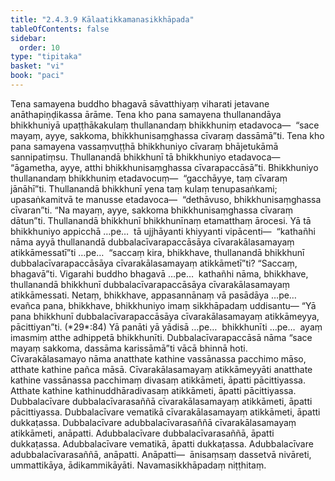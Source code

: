 ```yaml
---
title: "2.4.3.9 Kālaatikkamanasikkhāpada"
tableOfContents: false
sidebar:
  order: 10
type: "tipitaka"
basket: "vi"
book: "paci"
---
```



<DynamicBreadcrumb />

<Division number="920" book="paci">

<Paragraph number="2861" book="paci">
Tena samayena buddho bhagavā sāvatthiyaṃ viharati jetavane anāthapiṇḍikassa ārāme. Tena kho pana samayena thullanandāya bhikkhuniyā upaṭṭhākakulaṃ thullanandaṃ bhikkhuniṃ etadavoca—  “sace mayaṃ, ayye, sakkoma, bhikkhunisaṃghassa cīvaraṃ dassāmā”ti. Tena kho pana samayena vassaṃvuṭṭhā bhikkhuniyo cīvaraṃ bhājetukāmā sannipatiṃsu. Thullanandā bhikkhunī tā bhikkhuniyo etadavoca—  “āgametha, ayye, atthi bhikkhunisaṃghassa cīvarapaccāsā”ti. Bhikkhuniyo thullanandaṃ bhikkhuniṃ etadavocuṃ—  “gacchāyye, taṃ cīvaraṃ jānāhī”ti. Thullanandā bhikkhunī yena taṃ kulaṃ tenupasaṅkami; upasaṅkamitvā te manusse etadavoca—  “dethāvuso, bhikkhunisaṃghassa cīvaran”ti. “Na mayaṃ, ayye, sakkoma bhikkhunisaṃghassa cīvaraṃ dātun”ti.
</Paragraph>

<Paragraph number="2862" book="paci">
Thullanandā bhikkhunī bhikkhunīnaṃ etamatthaṃ ārocesi. Yā tā bhikkhuniyo appicchā …pe…  tā ujjhāyanti khiyyanti vipācenti—  “kathañhi nāma ayyā thullanandā dubbalacīvarapaccāsāya cīvarakālasamayaṃ atikkāmessatī”ti …pe…  “saccaṃ kira, bhikkhave, thullanandā bhikkhunī dubbalacīvarapaccāsāya cīvarakālasamayaṃ atikkāmetī”ti? “Saccaṃ, bhagavā”ti. Vigarahi buddho bhagavā …pe…  kathañhi nāma, bhikkhave, thullanandā bhikkhunī dubbalacīvarapaccāsāya cīvarakālasamayaṃ atikkāmessati. Netaṃ, bhikkhave, appasannānaṃ vā pasādāya …pe…  evañca pana, bhikkhave, bhikkhuniyo imaṃ sikkhāpadaṃ uddisantu—
</Paragraph>

</Division>
<Division number="921" book="paci">

<Paragraph number="2863" book="paci">
<Emphasis>“Yā pana bhikkhunī dubbalacīvarapaccāsāya cīvarakālasamayaṃ atikkāmeyya, pācittiyan”</Emphasis>ti. (*29*:<Emphasis>84</Emphasis>)
</Paragraph>

</Division>
<Division number="922" book="paci">

<Paragraph number="2864" book="paci">
<Emphasis>Yā panā</Emphasis>ti yā yādisā …pe…  <Emphasis>bhikkhunī</Emphasis>ti …pe…  ayaṃ imasmiṃ atthe adhippetā bhikkhunīti.
</Paragraph>

<Paragraph number="2865" book="paci">
<Emphasis>Dubbalacīvarapaccāsā</Emphasis> nāma “sace mayaṃ sakkoma, dassāma karissāmā”ti vācā bhinnā hoti.
</Paragraph>

<Paragraph number="2866" book="paci">
<Emphasis>Cīvarakālasamayo</Emphasis> nāma anatthate kathine vassānassa pacchimo māso, atthate kathine pañca māsā.
</Paragraph>

<Paragraph number="2867" book="paci">
<Emphasis>Cīvarakālasamayaṃ atikkāmeyyā</Emphasis>ti anatthate kathine vassānassa pacchimaṃ divasaṃ atikkāmeti, āpatti pācittiyassa. Atthate kathine kathinuddhāradivasaṃ atikkāmeti, āpatti pācittiyassa.
</Paragraph>

</Division>
<Division number="923" book="paci">

<Paragraph number="2868" book="paci">
Dubbalacīvare dubbalacīvarasaññā cīvarakālasamayaṃ atikkāmeti, āpatti pācittiyassa. Dubbalacīvare vematikā cīvarakālasamayaṃ atikkāmeti, āpatti dukkaṭassa. Dubbalacīvare adubbalacīvarasaññā cīvarakālasamayaṃ atikkāmeti, anāpatti.
</Paragraph>

<Paragraph number="2869" book="paci">
Adubbalacīvare dubbalacīvarasaññā, āpatti dukkaṭassa. Adubbalacīvare vematikā, āpatti dukkaṭassa. Adubbalacīvare adubbalacīvarasaññā, anāpatti.
</Paragraph>

</Division>
<Division number="924" book="paci">

<Paragraph number="2870" book="paci">
Anāpatti—  ānisaṃsaṃ dassetvā nivāreti, ummattikāya, ādikammikāyāti.

</Paragraph>
</Division>

<Paragraph number="2871" type="center" book="paci">
Navamasikkhāpadaṃ niṭṭhitaṃ.
</Paragraph>